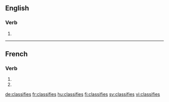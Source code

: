 {{also|classifiés}}
==English==

===Verb===
{{head|en|verb form}}

# {{en-third-person singular of|classify}}

----

==French==

===Verb===
{{fr-verb-form}}

# {{inflection of|classifier||2|s|pres|indc|lang=fr}}
# {{inflection of|classifier||2|s|pres|subj|lang=fr}}

[[de:classifies]]
[[fr:classifies]]
[[hu:classifies]]
[[fi:classifies]]
[[sv:classifies]]
[[vi:classifies]]